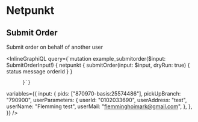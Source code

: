 # Netpunkt

## Submit Order

Submit order on behalf of another user

<InlineGraphiQL
  query={`mutation example_submitorder($input: SubmitOrderInput!) {
    netpunkt {
      submitOrder(input: $input, dryRun: true) {
        status
        message
        orderId
      }
    }

          }`}

variables={{
    input: {
      pids: ["870970-basis:25574486"],
      pickUpBranch: "790900",
      userParameters: {
        userId: "0102033690",
        userAddress: "test",
        userName: "Flemming test",
        userMail: "flemminghoimark@gmail.com",
      },
    },
  }}
/>
